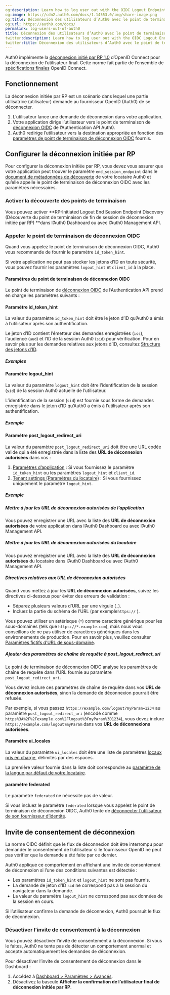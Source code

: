 ```yaml
---
og:description: Learn how to log user out with the OIDC Logout Endpoint.
og:image: https://cdn2.auth0.com/docs/1.14553.0/img/share-image.png
og:title: Déconnexion des utilisateurs d’Auth0 avec le point de terminaison OIDC
og:url: https://auth0.com/docs/
permalink: log-users-out-of-auth0
title: Déconnexion des utilisateurs d’Auth0 avec le point de terminaison OIDC
twitter:description: Learn how to log user out with the OIDC Logout Endpoint.
twitter:title: Déconnexion des utilisateurs d’Auth0 avec le point de terminaison OIDC
---
```


Auth0 implémente la [déconnexion initié par RP 1.0](https://openid.net/specs/openid-connect-rpinitiated-1_0.html) d’OpenID Connect pour la déconnexion de l’utilisateur final. Cette norme fait partie de l’ensemble de [spécifications finales](https://openid.net/developers/specs/) OpenID Connect.

## Fonctionnement

La déconnexion initiée par RP est un scénario dans lequel une partie utilisatrice (utilisateur) demande au fournisseur OpenID (Auth0) de se déconnecter.

1. L’utilisateur lance une demande de déconnexion dans votre application.
2. Votre application dirige l’utilisateur vers le point de terminaison de [déconnexion OIDC](/docs/api/authentication#oidc-logout) de l’Authentication API Auth0.
3. Auth0 redirige l’utilisateur vers la destination appropriée en fonction des [paramètres de point de terminaison de déconnexion OIDC](#oidc-logout-endpoint-parameters) fournis.

## Configurer la déconnexion initiée par RP

Pour configurer la déconnexion initiée par RP, vous devez vous assurer que votre application peut trouver le paramètre `end_session_endpoint` dans le [document de métadonnées de découverte](https://openid.net/specs/openid-connect-discovery-1_0.html#ProviderConfig) de votre locataire Auth0 et qu’elle appelle le point de terminaison de déconnexion OIDC avec les paramètres nécessaires.

### Activer la découverte des points de terminaison



Vous pouvez activer **RP-Initiated Logout End Session Endpoint Discovery (Découverte du point de terminaison de fin de session de déconnexion initiée par RP) **dans l’Auth0 Dashboard ou avec l’Auth0 Management API.



### Appeler le point de terminaison de déconnexion OIDC



Quand vous appelez le point de terminaison de déconnexion OIDC, Auth0 vous recommande de fournir le paramètre `id_token_hint`.

Si votre application ne peut pas stocker les jetons d’ID en toute sécurité, vous pouvez fournir les paramètres `logout_hint` et `client_id` à la place.



#### Paramètres du point de terminaison de déconnexion OIDC

Le point de terminaison de [déconnexion OIDC](/docs/api/authentication#oidc-logout) de l’Authentication API prend en charge les paramètres suivants :



#### Paramètre id_token_hint



La valeur du paramètre `id_token_hint` doit être le jeton d’ID qu’Auth0 a émis à l’utilisateur après son authentification.

Le jeton d’ID contient l’émetteur des demandes enregistrées (`iss`), l'audience (`aud`) et l’ID de la session Auth0 (`sid`) pour vérification. Pour en savoir plus sur les demandes relatives aux jetons d’ID, consultez [Structure des jetons d’ID](/security/tokens/id-tokens/id-token-structure).

##### Exemples



#### Paramètre logout_hint

La valeur du paramètre `logout_hint` doit être l’identification de la session (`sid`) de la session Auth0 actuelle de l’utilisateur.

L’identification de la session (`sid`) est fournie sous forme de demandes enregistrée dans le jeton d’ID qu’Auth0 a émis à l’utilisateur après son authentification.



##### Exemple



#### Paramètre post_logout_redirect_uri

La valeur du paramètre `post_logout_redirect_uri` doit être une URL codée valide qui a été enregistrée dans la liste des **URL de déconnexion autorisées** dans vos :

1. [Paramètres d’application](/docs/get-started/applications/application-settings#application-uris) : Si vous fournissez le paramètre `id_token_hint` ou les paramètres `logout_hint` et `client_id`.
2. [Tenant settings (Paramètres du locataire)](/docs/get-started/tenant-settings#login-and-logout) : Si vous fournissez uniquement le paramètre `logout_hint`.

##### Exemple



##### Mettre à jour les URL de déconnexion autorisées de l’application

Vous pouvez enregistrer une URL avec la liste des **URL de déconnexion autorisées** de votre application dans l’Auth0 Dashboard ou avec l’Auth0 Management API.



##### Mettre à jour les URL de déconnexion autorisées du locataire

Vous pouvez enregistrer une URL avec la liste des **URL de déconnexion autorisées** du locataire dans l’Auth0 Dashboard ou avec l’Auth0 Management API.



##### Directives relatives aux URL de déconnexion autorisées

Quand vous mettez à jour les **URL de déconnexion autorisées**, suivez les directives ci-dessous pour éviter des erreurs de validation :

* Séparez plusieurs valeurs d’URL par une virgule (`,`).
* Incluez la partie du schéma de l’URL (par exemple`https://` ).

Vous pouvez utiliser un astérisque (`*`) comme caractère générique pour les sous-domaines (tels que `https://*.example.com`), mais nous vous conseillons de ne pas utiliser de caractères génériques dans les environnements de production. Pour en savoir plus, veuillez consulter [Paramètres fictifs d'URL de sous-domaine](/docs/get-started/applications/wildcards-for-subdomains#wildcard-url-placeholders).

##### Ajouter des paramètres de chaîne de requête à post_logout_redirect_uri

Le point de terminaison de déconnexion OIDC analyse les paramètres de chaîne de requête dans l’URL fournie au paramètre `post_logout_redirect_uri`.

Vous devez inclure ces paramètres de chaîne de requête dans vos **URL de déconnexion autorisées**, sinon la demande de déconnexion pourrait être refusée.

Par exemple, si vous passez `https://example.com/logout?myParam=1234` au paramètre `post_logout_redirect_uri` (encodé comme `https%3A%2F%2Fexample.com%2Flogout%3FmyParam%3D1234`), vous devez inclure `https://example.com/logout?myParam` dans vos **URL de déconnexions autorisées**.

#### Paramètre ui_locales

La valeur du paramètre `ui_locales` doit être une liste de paramètres [locaux pris en charge](/docs/customize/internationalization-and-localization/universal-login-internationalization#new-universal-login-experience-localization), délimités par des espaces.

La première valeur fournie dans la liste doit correspondre au [paramètre de la langue par défaut de votre locataire](/docs/get-started/tenant-settings#languages).

#### paramètre federated

Le paramètre `federated` ne nécessite pas de valeur.

Si vous incluez le paramètre `federated` lorsque vous appelez le point de terminaison de déconnexion OIDC, Auth0 tente de [déconnecter l’utilisateur de son fournisseur d’identité](/logout/log-users-out-of-idps).

## Invite de consentement de déconnexion

La norme OIDC définit que le flux de déconnexion doit être interrompu pour demander le consentement de l’utilisateur si le fournisseur OpenID ne peut pas vérifier que la demande a été faite par ce dernier.

Auth0 applique ce comportement en affichant une invite de consentement de déconnexion si l’une des conditions suivantes est détectée :

* Les paramètres `id_token_hint` et `logout_hint` ne sont pas fournis.
* La demande de jeton d’ID `sid` ne correspond pas à la session du navigateur dans la demande.
* La valeur du paramètre `logout_hint` ne correspond pas aux données de la session en cours.

Si l’utilisateur confirme la demande de déconnexion, Auth0 poursuit le flux de déconnexion.

### Désactiver l’invite de consentement à la déconnexion

Vous pouvez désactiver l’invite de consentement à la déconnexion. Si vous le faites, Auth0 ne tente pas de détecter un comportement anormal et accepte automatiquement les demandes de déconnexion.

Pour désactiver l’invite de consentement de déconnexion dans le Dashboard :

1. Accédez à [Dashboard > Paramètres > Avancés](%24%7Bmanage_url%7D/#/tenant/advanced).
2. Désactivez la bascule **Afficher la confirmation de l’utilisateur final de déconnexion initiée par RP**.